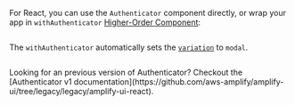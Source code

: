 
For React, you can use the `Authenticator` component directly, or wrap your app in `withAuthenticator`
[Higher-Order Component](https://reactjs.org/docs/higher-order-components.html):

<Tabs>
  <TabItem title="Authenticator">

```js{3-4,11-12} file=../../../../../examples/next/pages/ui/components/authenticator/sign-in-with-username/index.page.tsx

```

  </TabItem>
  <TabItem title="withAuthenticator">

The `withAuthenticator` automatically sets the [`variation`](#variation) to `modal`.

```js{3-4,9,18} file=../../../../../examples/next/pages/ui/components/authenticator/withAuthenticator/index.page.tsx

```

  </TabItem>
</Tabs>

<Alert variation="info" heading="React Authenticator v1">
  Looking for an previous version of Authenticator? Checkout the [Authenticator
  v1
  documentation](https://github.com/aws-amplify/amplify-ui/tree/legacy/legacy/amplify-ui-react).
</Alert>
